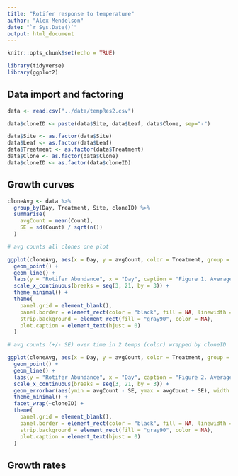 ```yaml
---
title: "Rotifer response to temperature"
author: "Alex Mendelson"
date: "`r Sys.Date()`"
output: html_document
---
```


```r
knitr::opts_chunk$set(echo = TRUE)

library(tidyverse)
library(ggplot2)
```

## Data import and factoring

```r
data <- read.csv("../data/tempRes2.csv")

data$cloneID <- paste(data$Site, data$Leaf, data$Clone, sep="-")

data$Site <- as.factor(data$Site)
data$Leaf <- as.factor(data$Leaf)
data$Treatment <- as.factor(data$Treatment)
data$Clone <- as.factor(data$Clone)
data$cloneID <- as.factor(data$cloneID)
```

## Growth curves

```r
cloneAvg <- data %>%
  group_by(Day, Treatment, Site, cloneID) %>%
  summarise(
    avgCount = mean(Count),
    SE = sd(Count) / sqrt(n())
  )
```

```r
# avg counts all clones one plot

ggplot(cloneAvg, aes(x = Day, y = avgCount, color = Treatment, group = interaction(cloneID, Treatment, Site))) +
  geom_point() +
  geom_line() +
  labs(y = "Rotifer Abundance", x = "Day", caption = "Figure 1. Average counts over time in 2 temps, pooled clones") +
  scale_x_continuous(breaks = seq(3, 21, by = 3)) +
  theme_minimal() +
  theme(
    panel.grid = element_blank(),            
    panel.border = element_rect(color = "black", fill = NA, linewidth = 0.8),  
    strip.background = element_rect(fill = "gray90", color = NA), 
    plot.caption = element_text(hjust = 0)  
  )
```

```r
# avg counts (+/- SE) over time in 2 temps (color) wrapped by cloneID

ggplot(cloneAvg, aes(x = Day, y = avgCount, color = Treatment, group = interaction(cloneID, Treatment, Site))) +
  geom_point() +
  geom_line() +
  labs(y = "Rotifer Abundance", x = "Day", caption = "Figure 2. Average counts (+/- SE) over time in 2 temps (color) wrapped by cloneID") +
  scale_x_continuous(breaks = seq(3, 21, by = 3)) +
  geom_errorbar(aes(ymin = avgCount - SE, ymax = avgCount + SE), width = 0.2, alpha = 0.6) +
  theme_minimal() +
  facet_wrap(~cloneID) +
  theme(
    panel.grid = element_blank(),            
    panel.border = element_rect(color = "black", fill = NA, linewidth = 0.8),  
    strip.background = element_rect(fill = "gray90", color = NA), 
    plot.caption = element_text(hjust = 0)  
  )

```

## Growth rates

```r



```